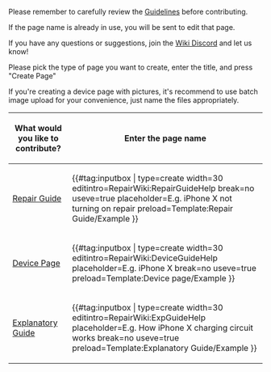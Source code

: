 Please remember to carefully review the [[RepairWiki:Guidelines|Guidelines]] before contributing.

If the page name is already in use, you will be sent to edit that page.

If you have any questions or suggestions, join the [https://discord.gg/QVaFTRm Wiki Discord] and let us know!

Please pick the type of page you want to create, enter the title, and press "Create Page"

If you're creating a device page with pictures, it's recommend to use batch image upload for your convenience, just name the files appropriately.
[[Special:batchupload|{{FullWidthButton|Upload multiple images|color=blue}}]]

{| class="wikitable"
!What would you like to contribute?
! Enter the page name
|-
| [[Template:Repair Guide/Example|Repair Guide]]
|{{#tag:inputbox |
type=create
width=30
editintro=RepairWiki:RepairGuideHelp
break=no
useve=true
placeholder=E.g. iPhone X not turning on repair
preload=Template:Repair Guide/Example
}}
|-
| [[Template:Device page/Example|Device Page]]
|{{#tag:inputbox |
type=create
width=30
editintro=RepairWiki:DeviceGuideHelp
placeholder=E.g. iPhone X
break=no
useve=true
preload=Template:Device page/Example
}}
|-
| [[Template:Explanatory Guide/Example|Explanatory Guide]]
|{{#tag:inputbox |
type=create
width=30
editintro=RepairWiki:ExpGuideHelp
placeholder=E.g. How iPhone X charging circuit works
break=no
useve=true
preload=Template:Explanatory Guide/Example
}}
|}
